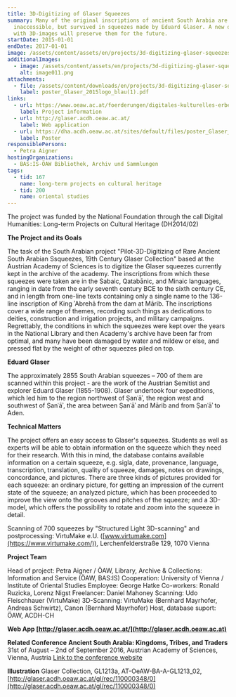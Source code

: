 ```yaml
---
title: 3D-Digitizing of Glaser Squeezes
summary: Many of the original inscriptions of ancient South Arabia are lost or
  inaccessible, but survived in squeezes made by Eduard Glaser. A new database
  with 3D-images will preserve them for the future.
startDate: 2015-01-01
endDate: 2017-01-01
image: /assets/content/assets/en/projects/3d-digitizing-glaser-squeezes/glaser1_2.png
additionalImages:
  - image: /assets/content/assets/en/projects/3d-digitizing-glaser-squeezes/additionalImages/image011.png
    alt: image011.png
attachments:
  - file: /assets/content/downloads/en/projects/3d-digitizing-glaser-squeezes/attachments/poster_Glaser_2015logo_blau(1).pdf
    label: poster_Glaser_2015logo_blau(1).pdf
links:
  - url: https://www.oeaw.ac.at/foerderungen/digitales-kulturelles-erbe/digital-humanities-langzeitprojekte-zum-kulturellen-erbe-abstracts#c9735
    label: Project information
  - url: http://glaser.acdh.oeaw.ac.at/
    label: Web application
  - url: https://dha.acdh.oeaw.ac.at/sites/default/files/poster_Glaser_2015logo_blau%281%29.pdf
    label: Poster
responsiblePersons:
  - Petra Aigner
hostingOrganizations:
  - BAS:IS-ÖAW Bibliothek, Archiv und Sammlungen
tags:
  - tid: 167
    name: long-term projects on cultural heritage
  - tid: 200
    name: oriental studies
---
```

The project was funded by the National Foundation through the call Digital Humanities: Long-term Projects on Cultural Heritage (DH2014/02)

**The Project and its Goals**

The task of the South Arabian project "Pilot-3D-Digitizing of Rare Ancient South Arabian Ssqueezes, 19th Century Glaser Collection" based at the Austrian Academy of Sciences is to digitize the Glaser squeezes currently kept in the archive of the academy. The inscriptions from which these squeezes were taken are in the Sabaic, Qatabānic, and Minaic languages, ranging in date from the early seventh century BCE to the sixth century CE, and in length from one-line texts containing only a single name to the 136-line inscription of King ʾAbrehā from the dam at Mārib. The inscriptions cover a wide range of themes, recording such things as dedications to deities, construction and irrigation projects, and military campaigns. Regrettably, the conditions in which the squeezes were kept over the years in the National Library and then Academy's archive have been far from optimal, and many have been damaged by water and mildew or else, and pressed flat by the weight of other squeezes piled on top.

**Eduard Glaser**

The approximately 2855 South Arabian squeezes – 700 of them are scanned within this project - are the work of the Austrian Semitist and explorer Eduard Glaser (1855-1908). Glaser undertook four expeditions, which led him to the region northwest of Ṣanʿāʾ, the region west and southwest of Ṣanʿāʾ, the area between Ṣanʿāʾ and Mārib and from Ṣanʿāʾ to Aden.

**Technical Matters**

The project offers an easy access to Glaser's squeezes. Students as well as experts will be able to obtain information on the squeeze which they need for their research. With this in mind, the database contains available information on a certain squeeze, e.g. sigla, date, provenance, language, transcription, translation, quality of squeeze, damages, notes on drawings, concordance, and pictures. There are three kinds of pictures provided for each squeeze: an ordinary picture, for getting an impression of the current state of the squeeze; an analyzed picture, which has been proceeded to improve the view onto the grooves and pitches of the squeeze; and a 3D-model, which offers the possibility to rotate and zoom into the squeeze in detail.

Scanning of 700 squeezes by "Structured Light 3D-scanning" and postprocessing:
VirtuMake e.U. ([www.virtumake.com](https://www.virtumake.com/)), Lerchenfelderstraße 129, 1070 Vienna

**Project Team**

Head of project: Petra Aigner / ÖAW, Library, Archive & Collections: Information and Service (ÖAW, BAS:IS)
Cooperation: University of Vienna / Institute of Oriental Studies
Employee: George Hatke
Co-workers: Ronald Ruzicka, Lorenz Nigst
Freelancer: Daniel Mahoney
Scanning: Udo Fleischhauer (VirtuMake)
3D-Scanning: VirtuMake (Bernhard Mayrhofer, Andreas Schwirtz), Canon (Bernhard Mayrhofer)
Host, database suport: ÖAW, ACDH-CH

**Web App [http://glaser.acdh.oeaw.ac.at/](http://glaser.acdh.oeaw.ac.at)**

**Related Conference**
**Ancient South Arabia: Kingdoms, Tribes, and Traders**
31st of August – 2nd of September 2016, Austrian Academy of Sciences, Vienna, Austria
[Link to the conference website](http://www.oeaw.ac.at/asa-conference2016/)

**Illustration**
Glaser Collection, GL1213a, AT-OeAW-BA-A-GL1213\_02, [http://glaser.acdh.oeaw.ac.at/gl/rec/110000348/0](http://glaser.acdh.oeaw.ac.at/gl/rec/110000348/0)
